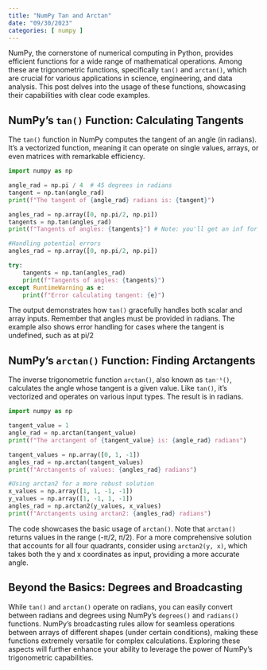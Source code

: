```yaml
---
title: "NumPy Tan and Arctan"
date: "09/30/2023"
categories: [ numpy ]
---
```



NumPy, the cornerstone of numerical computing in Python, provides efficient functions for a wide range of mathematical operations.  Among these are trigonometric functions, specifically `tan()` and `arctan()`, which are crucial for various applications in science, engineering, and data analysis. This post delves into the usage of these functions, showcasing their capabilities with clear code examples.

## NumPy's `tan()` Function: Calculating Tangents

The `tan()` function in NumPy computes the tangent of an angle (in radians).  It's a vectorized function, meaning it can operate on single values, arrays, or even matrices with remarkable efficiency.


```python
import numpy as np

angle_rad = np.pi / 4  # 45 degrees in radians
tangent = np.tan(angle_rad)
print(f"The tangent of {angle_rad} radians is: {tangent}")

angles_rad = np.array([0, np.pi/2, np.pi])
tangents = np.tan(angles_rad)
print(f"Tangents of angles: {tangents}") # Note: you'll get an inf for pi/2

#Handling potential errors
angles_rad = np.array([0, np.pi/2, np.pi])

try:
    tangents = np.tan(angles_rad)
    print(f"Tangents of angles: {tangents}")
except RuntimeWarning as e:
    print(f"Error calculating tangent: {e}")

```

The output demonstrates how `tan()` gracefully handles both scalar and array inputs. Remember that angles must be provided in radians.  The example also shows error handling for cases where the tangent is undefined, such as at pi/2


## NumPy's `arctan()` Function: Finding Arctangents

The inverse trigonometric function `arctan()`, also known as `tan⁻¹()`, calculates the angle whose tangent is a given value.  Like `tan()`, it's vectorized and operates on various input types. The result is in radians.


```python
import numpy as np

tangent_value = 1
angle_rad = np.arctan(tangent_value)
print(f"The arctangent of {tangent_value} is: {angle_rad} radians")

tangent_values = np.array([0, 1, -1])
angles_rad = np.arctan(tangent_values)
print(f"Arctangents of values: {angles_rad} radians")

#Using arctan2 for a more robust solution
x_values = np.array([1, 1, -1, -1])
y_values = np.array([1, -1, 1, -1])
angles_rad = np.arctan2(y_values, x_values)
print(f"Arctangents using arctan2: {angles_rad} radians")

```

The code showcases the basic usage of `arctan()`. Note that `arctan()` returns values in the range (-π/2, π/2). For a more comprehensive solution that accounts for all four quadrants,  consider using `arctan2(y, x)`, which takes both the y and x coordinates as input, providing a more accurate angle.


##  Beyond the Basics:  Degrees and Broadcasting

While `tan()` and `arctan()` operate on radians, you can easily convert between radians and degrees using NumPy's `degrees()` and `radians()` functions. NumPy's broadcasting rules allow for seamless operations between arrays of different shapes (under certain conditions), making these functions extremely versatile for complex calculations.  Exploring these aspects will further enhance your ability to leverage the power of NumPy's trigonometric capabilities.

